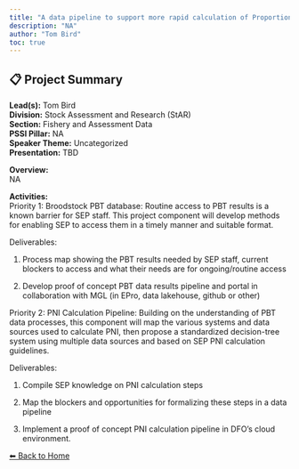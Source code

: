 ---
title: "A data pipeline to support more rapid calculation of Proportionate Natural Influence"
description: "NA"
author: "Tom Bird"
toc: true
---

## 📋 Project Summary

**Lead(s):** Tom Bird  
**Division:** Stock Assessment and Research (StAR)  
**Section:** Fishery and Assessment Data  
**PSSI Pillar:** NA  
**Speaker Theme:** Uncategorized  
**Presentation:** TBD  

**Overview:**  
NA   

**Activities:**  
Priority 1: Broodstock PBT database: Routine access to PBT results is a known barrier for SEP staff. This project component will develop methods for enabling SEP to access them in a timely manner and suitable format. 
Deliverables:
1)	Process map showing the PBT results needed by SEP staff, current blockers to access and what their needs are for ongoing/routine access
2)	Develop proof of concept PBT data results pipeline and portal in collaboration with MGL (in EPro, data lakehouse, github or other)

Priority 2:  PNI Calculation Pipeline: Building on the understanding of PBT data processes, this component will map the various systems and data sources used to calculate PNI, then propose a standardized decision-tree system using multiple data sources and based on SEP PNI calculation guidelines. 
Deliverables:
1)	Compile SEP knowledge on PNI calculation steps
2)	Map the blockers and opportunities for formalizing these steps in a data pipeline
3)	Implement a proof of concept PNI calculation pipeline in DFO’s cloud environment.

[⬅ Back to Home](../index.qmd)
